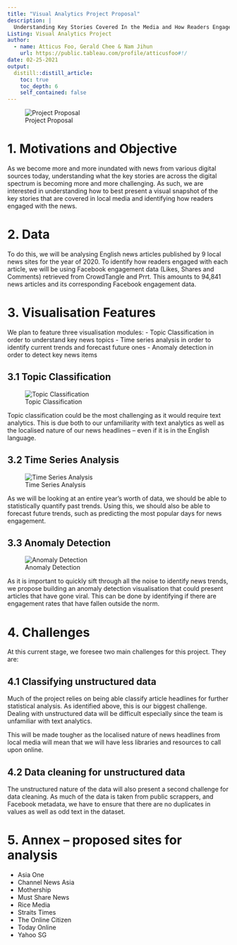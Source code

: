---
title: "Visual Analytics Project Proposal"
description: |
  Understanding Key Stories Covered In the Media and How Readers Engaged With News 
Listing: Visual Analytics Project
author:
  - name: Atticus Foo, Gerald Chee & Nam Jihun
    url: https://public.tableau.com/profile/atticusfoo#!/
date: 02-25-2021
output:
  distill::distill_article:
    toc: true
    toc_depth: 6
    self_contained: false
---


![Project Proposal](images/Project Proposal Header.PNG)

# 1.	Motivations and Objective 
As we become more and more inundated with news from various digital sources today, understanding what the key stories are across the digital spectrum is becoming more and more challenging. 
As such, we are interested in understanding how to best present a visual snapshot of the key stories that are covered in local media and identifying how readers engaged with the news. 

# 2.	Data 
To do this, we will be analysing English news articles published by 9 local news sites for the year of 2020. To identify how readers engaged with each article, we will be using Facebook engagement data (Likes, Shares and Comments) retrieved from CrowdTangle and Prrt. This amounts to 94,841 news articles and its corresponding Facebook engagement data. 

# 3.	Visualisation Features
We plan to feature three visualisation modules: 
-	Topic Classification in order to understand key news topics
-	Time series analysis in order to identify current trends and forecast future ones
-	Anomaly detection in order to detect key news items

## 3.1 Topic Classification 

![Topic Classification](images/Project Proposal Classification.PNG)

Topic classification could be the most challenging as it would require text analytics. This is due both to our unfamiliarity with text analytics as well as the localised nature of our news headlines – even if it is in the English language. 

## 3.2 Time Series Analysis 
![Time Series Analysis](images/Project Proposal Time Series.PNG)

As we will be looking at an entire year’s worth of data, we should be able to statistically quantify past trends. Using this, we should also be able to forecast future trends, such as predicting the most popular days for news engagement. 

## 3.3 Anomaly Detection 

![Anomaly Detection](images/Project Proposal Anomaly Detection.PNG)

As it is important to quickly sift through all the noise to identify news trends, we propose building an anomaly detection visualisation that could present articles that have gone viral. This can be done by identifying if there are engagement rates that have fallen outside the norm. 

# 4.	Challenges 

At this current stage, we foresee two main challenges for this project. They are: 
 
##  4.1	Classifying unstructured data 
Much of the project relies on being able classify article headlines for further statistical analysis. As identified above, this is our biggest challenge. Dealing with unstructured data will be difficult especially since the team is unfamiliar with text analytics. 

This will be made tougher as the localised nature of news headlines from local media will mean that we will have less libraries and resources to call upon online. 

## 4.2	Data cleaning for unstructured data
The unstructured nature of the data will also present a second challenge for data cleaning. As much of the data is taken from public scrappers, and Facebook metadata, we have to ensure that there are no duplicates in values as well as odd text in the dataset. 

# 5.	Annex – proposed sites for analysis  
-	Asia One 
-	Channel News Asia 
-	Mothership
-	Must Share News
-	Rice Media
-	Straits Times 
-	The Online Citizen 
-	Today Online 
-	Yahoo SG 







